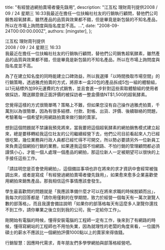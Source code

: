 
  title: "有經營過網拍賣場者優先錄用",
  description: "江亙松 理財周刊提供2008 / 09 / 24 星期三 16:33我最近在擔任一位扶輪社社友的行銷執行顧問，替他們公司銷售超氧酵素，雖然產品的品質與效果都不錯，但是畢竟是新包裝的不知名產品，所以在市場上詢問度與指名度並不高。...",
  date: "2008-09-24T00:00:00.000Z",
  authors: [mingster],
};

<p>江亙松 理財周刊提供<br />2008 / 09 / 24 星期三 16:33<br />我最近在擔任一位扶輪社社友的行銷執行顧問，替他們公司銷售超氧酵素，雖然產品的品質與效果都不錯，但是畢竟是新包裝的不知名產品，所以在市場上詢問度與指名度並不高。</p>
<p>為了在建立知名度的同時能建立口碑效益，所以我選擇「以時間換取市場空間」的行銷策略，透過雅虎拍賣的方式，將原本一盒20包的產品拆成5包一組的體驗組，以1元結標外加99元運費的方式銷售，並且會進一步針對這些索取體驗組的使用者做採訪，贈送願意做正面評價的被採訪者一整盒價值NT$1,500的超氧酵素。</p>
<p>您覺得這樣的方式很簡單嗎？策略上不難，但如果您沒有自己操作過雅虎拍賣，千萬別以為很簡單，因為有很多結標、付款、對帳、出貨、評價、後續聯絡的問題，考驗著每一個希望利用網路拍賣來做行銷的賣家。</p>
<p>想到這個問題就不禁讓我預見將來，當我要把這個超氧酵素的網拍銷售模式建立起來，總是要移轉給我這位社友的公司繼續經營下去，他們公司目前看起來人力已經很吃緊，幾位業務與行政人員都已經忙得不可開交，所以勢必要請另外一位新員工來負責這個網拍行銷的業務，如果連我這個不怕網路、不怕行銷的管理顧問都必須謹慎小心，才能一個人處理一個產品的網拍，那這位新人一定被期望可以很快的上手接任這些工作。</p>
<p>「請註明您是否會使用網拍」，這個備註事項也許在將來的求才資訊中會經常被強調出來，或者是寫成「有經營過網拍賣場者優先錄用」，如果愈來愈多企業喜歡使用網拍來銷售產品，那我相信這件事情應該會發生。</p>
<p>學生最喜歡問的問題就是「我應該準備什麼才可以在將來求職的時候脫穎而出」，我每次的回答都是「請你用僅剩的在學期間，致力於經營一個每天有一萬次瀏覽人數的部落格」，而且我還會備註說明「<span class="highlight">如果你的部落格每天有這麼多人瀏覽你還找不到工作，請你畢業之後立刻到我的公司，我一定給你工作</span>」。</p>
<p>剛開始有電腦的時候，懂得安裝電腦的工程師一定有工作，後來到了有網路的時候，懂得寫網站的工程師也不用怕失業，因為就理性的老闆的角度來看，一位國外碩士的薪水不應該比一個網拍評價1000點以上的賣家來得值錢。</p>
<p>行銷智慧：因應時代需求，青年朋友們多學學網拍與部落格經營吧。</p>
